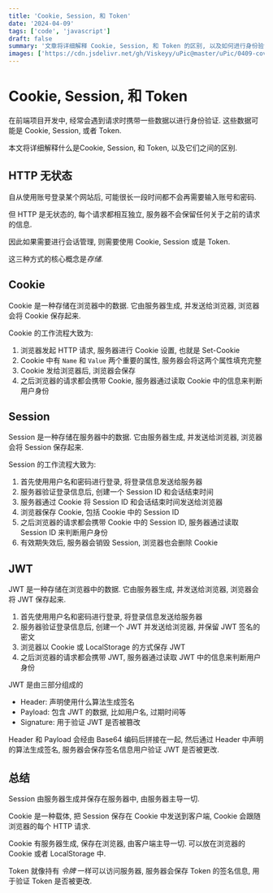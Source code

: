 ```yaml
---
title: 'Cookie, Session, 和 Token'
date: '2024-04-09'
tags: ['code', 'javascript']
draft: false
summary: '文章将详细解释 Cookie, Session, 和 Token 的区别, 以及如何进行身份验证, 在什么情况下应该以什么样的方式进行身份验证'
images: ['https://cdn.jsdelivr.net/gh/Viskeyy/uPic@master/uPic/0409-coverImg_169_2024491858.png']
---
```


# Cookie, Session, 和 Token

在前端项目开发中, 经常会遇到请求时携带一些数据以进行身份验证. 这些数据可能是 Cookie, Session, 或者 Token.

本文将详细解释什么是Cookie, Session, 和 Token, 以及它们之间的区别.

## HTTP 无状态

自从使用账号登录某个网站后, 可能很长一段时间都不会再需要输入账号和密码.

但 HTTP 是无状态的, 每个请求都相互独立, 服务器不会保留任何关于之前的请求的信息.

因此如果需要进行会话管理, 则需要使用 Cookie, Session 或是 Token.

这三种方式的核心概念是*存储*.

## Cookie

Cookie 是一种存储在浏览器中的数据. 它由服务器生成, 并发送给浏览器, 浏览器会将 Cookie 保存起来.

Cookie 的工作流程大致为:

1. 浏览器发起 HTTP 请求, 服务器进行 Cookie 设置, 也就是 Set-Cookie
2. Cookie 中有 `Name` 和 `Value` 两个重要的属性, 服务器会将这两个属性填充完整
3. Cookie 发给浏览器后, 浏览器会保存
4. 之后浏览器的请求都会携带 Cookie, 服务器通过读取 Cookie 中的信息来判断用户身份

## Session

Session 是一种存储在服务器中的数据. 它由服务器生成, 并发送给浏览器, 浏览器会将 Session 保存起来.

Session 的工作流程大致为:

1. 首先使用用户名和密码进行登录, 将登录信息发送给服务器
2. 服务器验证登录信息后, 创建一个 Session ID 和会话结束时间
3. 服务器通过 Cookie 将 Session ID 和会话结束时间发送给浏览器
4. 浏览器保存 Cookie, 包括 Cookie 中的 Session ID
5. 之后浏览器的请求都会携带 Cookie 中的 Session ID, 服务器通过读取 Session ID 来判断用户身份
6. 有效期失效后, 服务器会销毁 Session, 浏览器也会删除 Cookie

## JWT

JWT 是一种存储在浏览器中的数据. 它由服务器生成, 并发送给浏览器, 浏览器会将 JWT 保存起来.

1. 首先使用用户名和密码进行登录, 将登录信息发送给服务器
2. 服务器验证登录信息后, 创建一个 JWT 并发送给浏览器, 并保留 JWT 签名的密文
3. 浏览器以 Cookie 或 LocalStorage 的方式保存 JWT
4. 之后浏览器的请求都会携带 JWT, 服务器通过读取 JWT 中的信息来判断用户身份

JWT 是由三部分组成的

- Header: 声明使用什么算法生成签名
- Payload: 包含 JWT 的数据, 比如用户名, 过期时间等
- Signature: 用于验证 JWT 是否被篡改

Header 和 Payload 会经由 Base64 编码后拼接在一起, 然后通过 Header 中声明的算法生成签名, 服务器会保存签名信息用户验证 JWT 是否被更改.

## 总结

Session 由服务器生成并保存在服务器中, 由服务器主导一切.

Cookie 是一种载体, 把 Session 保存在 Cookie 中发送到客户端, Cookie 会跟随浏览器的每个 HTTP 请求.

Cookie 有服务器生成, 保存在浏览器, 由客户端主导一切. 可以放在浏览器的 Cookie 或者 LocalStorage 中.

Token 就像持有 _令牌_ 一样可以访问服务器, 服务器会保存 Token 的签名信息, 用于验证 Token 是否被更改.
